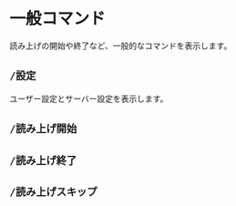# 一般コマンド

読み上げの開始や終了など、一般的なコマンドを表示します。

## `/設定`

ユーザー設定とサーバー設定を表示します。

## `/読み上げ開始`

## `/読み上げ終了`

## `/読み上げスキップ`
